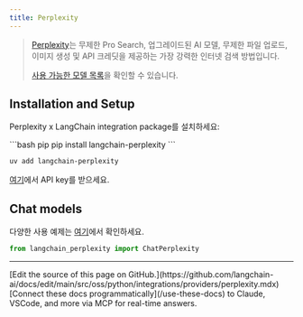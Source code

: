 ```yaml
---
title: Perplexity
---
```


>[Perplexity](https://www.perplexity.ai/pro)는 무제한 Pro Search, 업그레이드된 AI 모델, 무제한 파일 업로드,
> 이미지 생성 및 API 크레딧을 제공하는 가장 강력한 인터넷 검색 방법입니다.
>
> [사용 가능한 모델 목록](https://docs.perplexity.ai/docs/model-cards)을 확인할 수 있습니다.

## Installation and Setup

Perplexity x LangChain integration package를 설치하세요:

<CodeGroup>
```bash pip
pip install langchain-perplexity
```

```bash uv
uv add langchain-perplexity
```
</CodeGroup>

[여기](https://docs.perplexity.ai/docs/getting-started)에서 API key를 받으세요.

## Chat models

다양한 사용 예제는 [여기](/oss/python/integrations/chat/perplexity)에서 확인하세요.

```python
from langchain_perplexity import ChatPerplexity
```

---

<Callout icon="pen-to-square" iconType="regular">
    [Edit the source of this page on GitHub.](https://github.com/langchain-ai/docs/edit/main/src/oss/python/integrations/providers/perplexity.mdx)
</Callout>
<Tip icon="terminal" iconType="regular">
    [Connect these docs programmatically](/use-these-docs) to Claude, VSCode, and more via MCP for    real-time answers.
</Tip>
